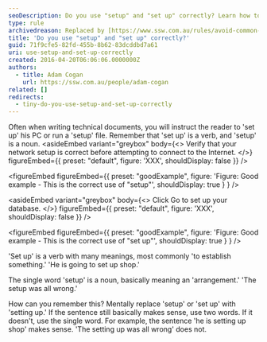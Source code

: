 ```yaml
---
seoDescription: Do you use "setup" and "set up" correctly? Learn how to establish the correct usage of these words as nouns and verbs.
type: rule
archivedreason: Replaced by [https://www.ssw.com.au/rules/avoid-common-mistakes](/rules/avoid-common-mistakes)
title: 'Do you use "setup" and "set up" correctly?'
guid: 71f9cfe5-82fd-455b-8b62-83dcddbd7a61
uri: use-setup-and-set-up-correctly
created: 2016-04-20T06:06:06.0000000Z
authors:
  - title: Adam Cogan
    url: https://ssw.com.au/people/adam-cogan
related: []
redirects:
  - tiny-do-you-use-setup-and-set-up-correctly
---
```


Often when writing technical documents, you will instruct the reader to 'set up' his PC or run a 'setup' file. Remember that 'set up' is a verb, and 'setup' is a noun.
<asideEmbed
  variant="greybox"
  body={<>
    Verify that your network setup is correct before attempting to connect to the Internet.
  </>}
  figureEmbed={{
    preset: "default",
    figure: 'XXX',
    shouldDisplay: false
  }}
/>

<figureEmbed figureEmbed={{
  preset: "goodExample",
  figure: 'Figure: Good example - This is the correct use of "setup"',
  shouldDisplay: true
} } />


<asideEmbed
  variant="greybox"
  body={<>
    Click Go to set up your database.
  </>}
  figureEmbed={{
    preset: "default",
    figure: 'XXX',
    shouldDisplay: false
  }}
/>

<figureEmbed figureEmbed={{
  preset: "goodExample",
  figure: 'Figure: Good example - This is the correct use of "set up"',
  shouldDisplay: true
} } />


'Set up' is a verb with many meanings, most commonly 'to establish something.' 'He is going to set up shop.'

The single word 'setup' is a noun, basically meaning an 'arrangement.' 'The setup was all wrong.'

How can you remember this? Mentally replace 'setup' or 'set up' with 'setting up.' If the sentence still basically makes sense, use two words. If it doesn't, use the single word. For example, the sentence 'he is setting up shop' makes sense. 'The setting up was all wrong' does not.